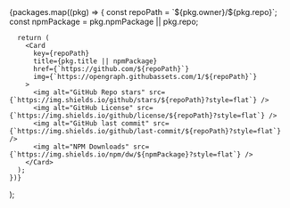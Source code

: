   <CardGroup>
    {packages.map((pkg) => {
      const repoPath = `${pkg.owner}/${pkg.repo}`;
      const npmPackage = pkg.npmPackage || pkg.repo;
      
      return (
        <Card 
          key={repoPath}
          title={pkg.title || npmPackage} 
          href={`https://github.com/${repoPath}`} 
          img={`https://opengraph.githubassets.com/1/${repoPath}`}
        >
          <img alt="GitHub Repo stars" src={`https://img.shields.io/github/stars/${repoPath}?style=flat`} />
          <img alt="GitHub License" src={`https://img.shields.io/github/license/${repoPath}?style=flat`} />
          <img alt="GitHub last commit" src={`https://img.shields.io/github/last-commit/${repoPath}?style=flat`} />
          <img alt="NPM Downloads" src={`https://img.shields.io/npm/dw/${npmPackage}?style=flat`} />
        </Card>
      );
    })}
  </CardGroup>
); 